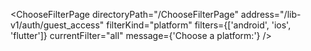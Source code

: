 

<ChooseFilterPage
  directoryPath="/ChooseFilterPage"
  address="/lib-v1/auth/guest_access"
  filterKind="platform"
  filters={['android', 'ios', 'flutter']}
  currentFilter="all"
  message={'Choose a platform:'}
/>
